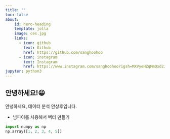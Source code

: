 ```yaml
---
title: ""
toc: false
about:
    id: hero-heading
    template: jolla
    image: ces.jpg
    links: 
      - icon: github
        text: Github
        href: https://github.com/sanghoohoo
      - icon: instagram
        text: Instagram
        href: https://www.instagram.com/sanghoohoo?igsh=MXVyeHZqMmQxd2J4&utm_source=qr
jupyter: python3
---
```


## 안녕하세요!😀

안녕하세요, 데이터 분석 안상후입니다.

- 넘파이를 사용해서 벡터 만들기

```python
import numpy as np
np.array([1, 2, 3, 4, 5])
```

